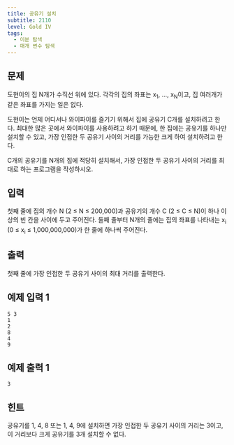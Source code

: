 ```yaml
---
title: 공유기 설치
subtitle: 2110
level: Gold IV
tags:
  - 이분 탐색
  - 매개 변수 탐색
---
```


## 문제

도현이의 집 N개가 수직선 위에 있다. 각각의 집의 좌표는 x<sub>1</sub>, ..., x<sub>N</sub>이고, 집 여러개가 같은 좌표를 가지는 일은 없다.

도현이는 언제 어디서나 와이파이를 즐기기 위해서 집에 공유기 C개를 설치하려고 한다. 최대한 많은 곳에서 와이파이를 사용하려고 하기 때문에, 한 집에는 공유기를 하나만 설치할 수 있고, 가장 인접한 두 공유기 사이의 거리를 가능한 크게 하여 설치하려고 한다.

C개의 공유기를 N개의 집에 적당히 설치해서, 가장 인접한 두 공유기 사이의 거리를 최대로 하는 프로그램을 작성하시오.

## 입력

첫째 줄에 집의 개수 N (2 ≤ N ≤ 200,000)과 공유기의 개수 C (2 ≤ C ≤ N)이 하나 이상의 빈 칸을 사이에 두고 주어진다. 둘째 줄부터 N개의 줄에는 집의 좌표를 나타내는 x<sub>i</sub> (0 ≤ x<sub>i</sub> ≤ 1,000,000,000)가 한 줄에 하나씩 주어진다.

## 출력

첫째 줄에 가장 인접한 두 공유기 사이의 최대 거리를 출력한다.

## 예제 입력 1

```
5 3
1
2
8
4
9
```

## 예제 출력 1

```
3
```

## 힌트

공유기를 1, 4, 8 또는 1, 4, 9에 설치하면 가장 인접한 두 공유기 사이의 거리는 3이고, 이 거리보다 크게 공유기를 3개 설치할 수 없다.
